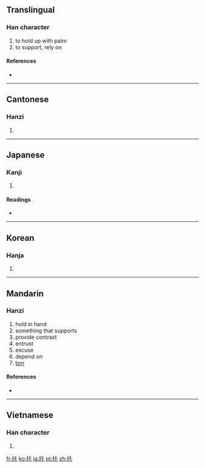 {{also|託|乇}}
==Translingual==

===Han character===
{{Han char|rn=64|rad=手|as=03|sn=6|four=5201<sub>4</sub>|canj=手竹心 (QHP)}}

# to hold up with palm
# to support, rely on

====References====
* {{Han ref|kx=0417.180|dkj=11793|dj=0764.110|hdz=31830.040|uh=6258|ud=25176|bh=A6AB|bd=42667}}

----

==Cantonese==

===Hanzi===
{{yue-hanzi|jyut=|y=tok3}}

# {{defn|Cantonese|sort=手03}}

----

==Japanese==

===Kanji===
{{ja-kanji|grade=|rs=手03}}

# {{defn|Japanese|sort=手03}}

====Readings====
* {{ja-readings|on=[[たく]] (taku)|kun=[[たのむ]] (tanomu)}}

----

==Korean==

===Hanja===
{{ko-hanja|hangeul=탁|eumhun=|rv=tak|mr=t'ak|y=thak}}

# {{defn|Korean|sort=手03}}

----

==Mandarin==

===Hanzi===
{{cmn-hanzi|pin=[[tuō]] ([[tuo1]])|wg=t'o<sup>1</sup>}}

# hold in hand
# something that supports
# provide contrast
# entrust
# excuse
# depend on
# [[torr]]

====References====

* {{reference-book | last =  | first =  | authorlink =  | coauthors =  | year = 2005 | title = 新編字典 | language = Mandarin/English | publisher = 吉林大學出版社 | location =  | id = ISBN 7560124291}}

----

==Vietnamese==

===Han character===
{{vi-hantu|[[thác]], [[thách]], [[thốc]], [[thước]], [[thướt]]|rs=手03}}

# {{defn|Vietnamese|sort=手03}}

[[fr:托]]
[[ko:托]]
[[ja:托]]
[[pt:托]]
[[zh:托]]